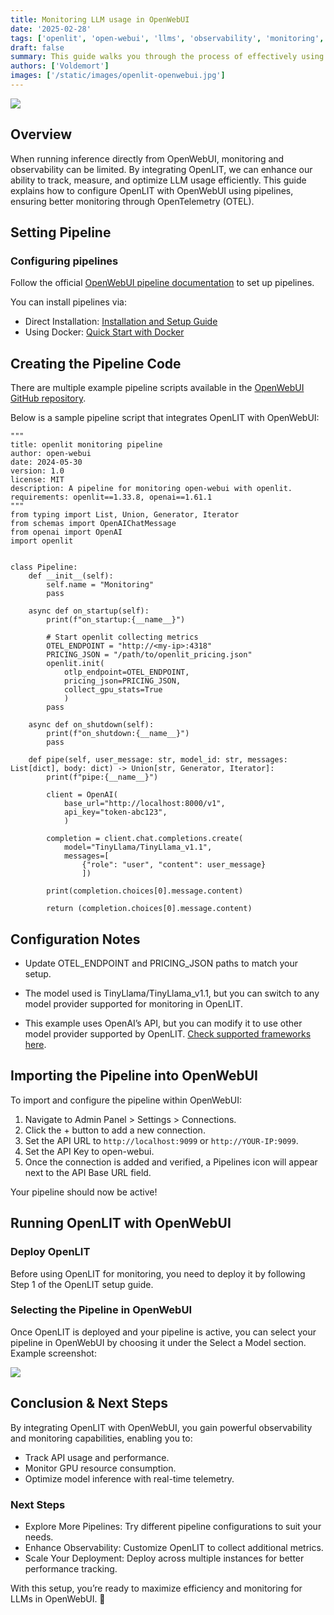 ```yaml
---
title: Monitoring LLM usage in OpenWebUI
date: '2025-02-28'
tags: ['openlit', 'open-webui', 'llms', 'observability', 'monitoring', 'opentelemetry']
draft: false
summary: This guide walks you through the process of effectively using OpenLIT within the OpenWebUI framework, covering installation, configuration, and practical use cases for monitoring and observability of LLMs.
authors: ['Voldemort']
images: ['/static/images/openlit-openwebui.jpg']
---
```


![](/static/images/openlit-openwebui.jpg)

## Overview

When running inference directly from OpenWebUI, monitoring and observability can be limited. 
By integrating OpenLIT, we can enhance our ability to track, measure, and optimize LLM usage efficiently. 
This guide explains how to configure OpenLIT with OpenWebUI using pipelines, ensuring better monitoring through OpenTelemetry (OTEL).

## Setting Pipeline

### Configuring pipelines

Follow the official [OpenWebUI pipeline documentation](https://docs.openwebui.com/pipelines/) to set up pipelines.

You can install pipelines via:

- Direct Installation: [Installation and Setup Guide](https://docs.openwebui.com/pipelines/#-installation-and-setup)
- Using Docker: [Quick Start with Docker](https://docs.openwebui.com/pipelines/#-quick-start-with-docker)


## Creating the Pipeline Code

There are multiple example pipeline scripts available in the [OpenWebUI GitHub repository]((https://github.com/open-webui/pipelines/tree/main/examples/pipelines)).

Below is a sample pipeline script that integrates OpenLIT with OpenWebUI:

```python3
"""
title: openlit monitoring pipeline
author: open-webui
date: 2024-05-30
version: 1.0
license: MIT
description: A pipeline for monitoring open-webui with openlit.
requirements: openlit==1.33.8, openai==1.61.1
"""
from typing import List, Union, Generator, Iterator
from schemas import OpenAIChatMessage
from openai import OpenAI
import openlit


class Pipeline:
    def __init__(self):
        self.name = "Monitoring"
        pass

    async def on_startup(self):
        print(f"on_startup:{__name__}")
        
        # Start openlit collecting metrics
        OTEL_ENDPOINT = "http://<my-ip>:4318"
        PRICING_JSON = "/path/to/openlit_pricing.json"
        openlit.init(
            otlp_endpoint=OTEL_ENDPOINT,
            pricing_json=PRICING_JSON,
            collect_gpu_stats=True
            )
        pass

    async def on_shutdown(self):
        print(f"on_shutdown:{__name__}")
        pass

    def pipe(self, user_message: str, model_id: str, messages: List[dict], body: dict) -> Union[str, Generator, Iterator]:
        print(f"pipe:{__name__}")

        client = OpenAI(
            base_url="http://localhost:8000/v1",
            api_key="token-abc123",
            )
        
        completion = client.chat.completions.create(
            model="TinyLlama/TinyLlama_v1.1",
            messages=[
                {"role": "user", "content": user_message}
                ])
        
        print(completion.choices[0].message.content)

        return (completion.choices[0].message.content)
```

## Configuration Notes

- Update OTEL_ENDPOINT and PRICING_JSON paths to match your setup.

- The model used is TinyLlama/TinyLlama_v1.1, but you can switch to any model provider supported for monitoring in OpenLIT.

- This example uses OpenAI’s API, but you can modify it to use other model provider supported by OpenLIT. [Check supported frameworks here](https://github.com/openlit/openlit/tree/main/sdk/python#auto-instrumentation-capabilities).

## Importing the Pipeline into OpenWebUI

To import and configure the pipeline within OpenWebUI:

1. Navigate to Admin Panel > Settings > Connections.
2. Click the + button to add a new connection.
3. Set the API URL to `http://localhost:9099` or `http://YOUR-IP:9099`.
4. Set the API Key to open-webui.
5. Once the connection is added and verified, a Pipelines icon will appear next to the API Base URL field.

Your pipeline should now be active!

## Running OpenLIT with OpenWebUI

### Deploy OpenLIT

Before using OpenLIT for monitoring, you need to deploy it by following Step 1 of the OpenLIT setup guide.

### Selecting the Pipeline in OpenWebUI

Once OpenLIT is deployed and your pipeline is active, you can select your pipeline in OpenWebUI by choosing it under the Select a Model section. Example screenshot:

![](https://davidmac.pro/posts/2024-11-15-ai-start-ollama-openwebui/openwebui-select-model.png)

## Conclusion & Next Steps

By integrating OpenLIT with OpenWebUI, you gain powerful observability and monitoring capabilities, enabling you to:

- Track API usage and performance.
- Monitor GPU resource consumption.
- Optimize model inference with real-time telemetry.

### Next Steps

- Explore More Pipelines: Try different pipeline configurations to suit your needs.
- Enhance Observability: Customize OpenLIT to collect additional metrics.
- Scale Your Deployment: Deploy across multiple instances for better performance tracking.

With this setup, you’re ready to maximize efficiency and monitoring for LLMs in OpenWebUI. 🚀
